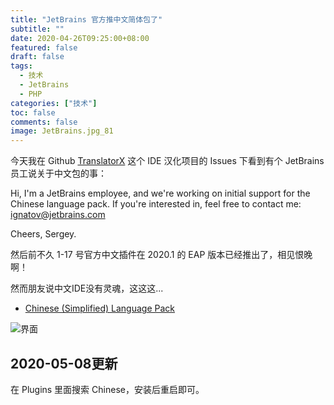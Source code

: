 ```yaml
---
title: "JetBrains 官方推中文简体包了"
subtitle: ""
date: 2020-04-26T09:25:00+08:00
featured: false
draft: false
tags:
  - 技术
  - JetBrains
  - PHP
categories: ["技术"]
toc: false
comments: false
image: JetBrains.jpg_81
---
```


今天我在 Github [TranslatorX](https://github.com/pingfangx/TranslatorX) 这个 IDE 汉化项目的 Issues 下看到有个 JetBrains 员工说关于中文包的事：

Hi, I'm a JetBrains employee, and we're working on initial support for the Chinese language pack. If you're interested in, feel free to contact me: [ignatov@jetbrains.com](mailto:ignatov@jetbrains.com)

Cheers, Sergey.

然后前不久 1-17 号官方中文插件在 2020.1 的 EAP 版本已经推出了，相见恨晚啊！

然而朋友说中文IDE没有灵魂，这这这...

- [Chinese (Simplified) Language Pack](https://plugins.jetbrains.com/plugin/13710-chinese-simplified-language-pack)

<Img src="Style.png" alt="界面" exif="false" tags="false" />

## 2020-05-08更新

在 Plugins 里面搜索 Chinese，安装后重启即可。